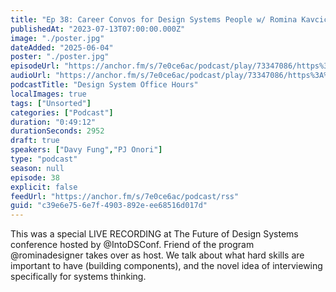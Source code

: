 ```yaml
---
title: "Ep 38: Career Convos for Design Systems People w/ Romina Kavcic"
publishedAt: "2023-07-13T07:00:00.000Z"
image: "./poster.jpg"
dateAdded: "2025-06-04"
poster: "./poster.jpg"
episodeUrl: "https://anchor.fm/s/7e0ce6ac/podcast/play/73347086/https%3A%2F%2Fd3ctxlq1ktw2nl.cloudfront.net%2Fstaging%2F2023-6-13%2Fc04c1489-c27c-4488-0083-7eb005923b6e.mp3"
audioUrl: "https://anchor.fm/s/7e0ce6ac/podcast/play/73347086/https%3A%2F%2Fd3ctxlq1ktw2nl.cloudfront.net%2Fstaging%2F2023-6-13%2Fc04c1489-c27c-4488-0083-7eb005923b6e.mp3"
podcastTitle: "Design System Office Hours"
localImages: true
tags: ["Unsorted"]
categories: ["Podcast"]
duration: "0:49:12"
durationSeconds: 2952
draft: true
speakers: ["Davy Fung","PJ Onori"]
type: "podcast"
season: null
episode: 38
explicit: false
feedUrl: "https://anchor.fm/s/7e0ce6ac/podcast/rss"
guid: "c39e6e75-6e7f-4903-892e-ee68516d017d"
---
```

This was a special LIVE RECORDING at The Future of Design Systems conference hosted by @IntoDSConf. Friend of the program @rominadesigner takes over as host. We talk about what hard skills are important to have (building components), and the novel idea of interviewing specifically for systems thinking.
